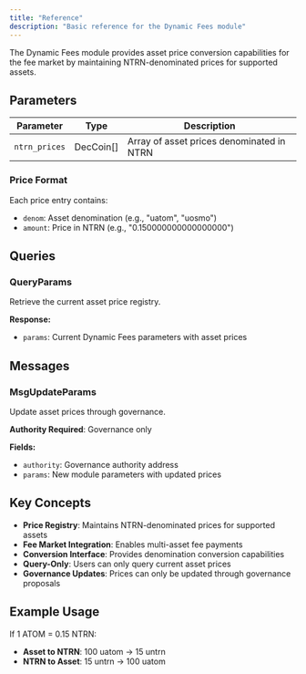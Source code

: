 ```yaml
---
title: "Reference"
description: "Basic reference for the Dynamic Fees module"
---
```


The Dynamic Fees module provides asset price conversion capabilities for the fee market by maintaining NTRN-denominated prices for supported assets.

## Parameters

| Parameter | Type | Description |
| --- | --- | --- |
| `ntrn_prices` | DecCoin[] | Array of asset prices denominated in NTRN |

### Price Format
Each price entry contains:
- `denom`: Asset denomination (e.g., "uatom", "uosmo")
- `amount`: Price in NTRN (e.g., "0.150000000000000000")

## Queries

### QueryParams
Retrieve the current asset price registry.

**Response:**
- `params`: Current Dynamic Fees parameters with asset prices

## Messages

### MsgUpdateParams
Update asset prices through governance.

**Authority Required**: Governance only

**Fields:**
- `authority`: Governance authority address
- `params`: New module parameters with updated prices

## Key Concepts

- **Price Registry**: Maintains NTRN-denominated prices for supported assets
- **Fee Market Integration**: Enables multi-asset fee payments
- **Conversion Interface**: Provides denomination conversion capabilities
- **Query-Only**: Users can only query current asset prices
- **Governance Updates**: Prices can only be updated through governance proposals

## Example Usage

If 1 ATOM = 0.15 NTRN:
- **Asset to NTRN**: 100 uatom → 15 untrn
- **NTRN to Asset**: 15 untrn → 100 uatom 